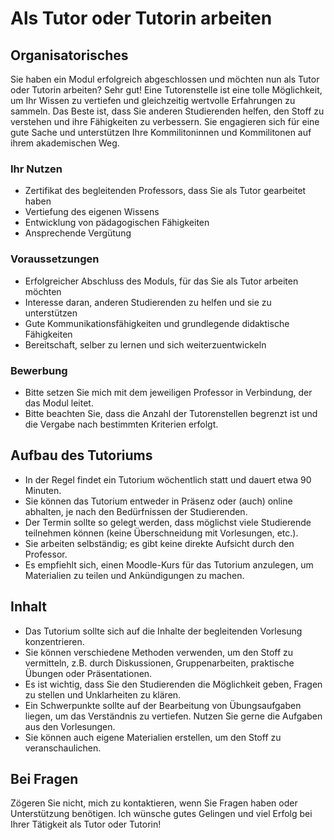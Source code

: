 # Als Tutor oder Tutorin arbeiten

## Organisatorisches

Sie haben ein Modul erfolgreich abgeschlossen und möchten nun als Tutor oder Tutorin arbeiten?
Sehr gut! 
Eine Tutorenstelle ist eine tolle Möglichkeit, um Ihr Wissen zu vertiefen und gleichzeitig wertvolle Erfahrungen zu sammeln.
Das Beste ist, dass Sie anderen Studierenden helfen, den Stoff zu verstehen und ihre Fähigkeiten zu verbessern.
Sie engagieren sich für eine gute Sache und unterstützen Ihre Kommilitoninnen und Kommilitonen auf ihrem akademischen Weg.

### Ihr Nutzen

- Zertifikat des begleitenden Professors, dass Sie als Tutor gearbeitet haben
- Vertiefung des eigenen Wissens
- Entwicklung von pädagogischen Fähigkeiten
- Ansprechende Vergütung

### Voraussetzungen
- Erfolgreicher Abschluss des Moduls, für das Sie als Tutor arbeiten möchten
- Interesse daran, anderen Studierenden zu helfen und sie zu unterstützen
- Gute Kommunikationsfähigkeiten und grundlegende didaktische Fähigkeiten
- Bereitschaft, selber zu lernen und sich weiterzuentwickeln


### Bewerbung
- Bitte setzen Sie mich mit dem jeweiligen Professor in Verbindung, der das Modul leitet.
- Bitte beachten Sie, dass die Anzahl der Tutorenstellen begrenzt ist und die Vergabe nach bestimmten Kriterien erfolgt.


## Aufbau des Tutoriums


- In der Regel findet ein Tutorium wöchentlich statt und dauert etwa 90 Minuten.
- Sie können das Tutorium entweder in Präsenz oder (auch) online abhalten, je nach den Bedürfnissen der Studierenden.
- Der Termin sollte so gelegt werden, dass möglichst viele Studierende teilnehmen können (keine Überschneidung mit Vorlesungen, etc.).
- Sie arbeiten selbständig; es gibt keine direkte Aufsicht durch den Professor.
- Es empfiehlt sich, einen Moodle-Kurs für das Tutorium anzulegen, um Materialien zu teilen und Ankündigungen zu machen.


## Inhalt

- Das Tutorium sollte sich auf die Inhalte der begleitenden Vorlesung konzentrieren.
- Sie können verschiedene Methoden verwenden, um den Stoff zu vermitteln, z.B. durch Diskussionen, Gruppenarbeiten, praktische Übungen oder Präsentationen.
- Es ist wichtig, dass Sie den Studierenden die Möglichkeit geben, Fragen zu stellen und Unklarheiten zu klären.
- Ein Schwerpunkte sollte auf der Bearbeitung von Übungsaufgaben liegen, um das Verständnis zu vertiefen. Nutzen Sie gerne die Aufgaben aus den Vorlesungen.
- Sie können auch eigene Materialien erstellen, um den Stoff zu veranschaulichen.


## Bei Fragen

Zögeren Sie nicht, mich zu kontaktieren, wenn Sie Fragen haben oder Unterstützung benötigen.
Ich wünsche gutes Gelingen und viel Erfolg bei Ihrer Tätigkeit als Tutor oder Tutorin!



